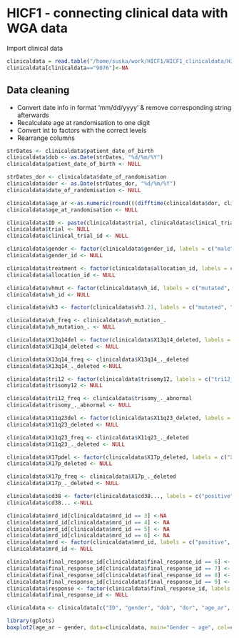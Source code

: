 HICF1 - connecting clinical data with WGA data
========================================================

Import clinical data

```r
clinicaldata = read.table("/home/suska/work/HICF1/HICF1_clinicaldata/HICF1_clinicaldata_raw/HICF1_clinicaldata.txt", header = TRUE, sep = "\t")
clinicaldata[clinicaldata=="9876"]<-NA
```

Data cleaning
-------------
- Convert date info in format 'mm/dd/yyyy' & remove corresponding string afterwards
- Recalculate age at randomisation to one digit
- Convert int to factors with the correct levels
- Rearrange columns

```r
strDates <- clinicaldata$patient_date_of_birth
clinicaldata$dob <- as.Date(strDates, "%d/%m/%Y")
clinicaldata$patient_date_of_birth <- NULL

strDates_dor <- clinicaldata$date_of_randomisation
clinicaldata$dor <- as.Date(strDates_dor, "%d/%m/%Y")
clinicaldata$date_of_randomisation <- NULL 

clinicaldata$age_ar <-as.numeric(round(((difftime(clinicaldata$dor, clinicaldata$dob, units='weeks'))/ 52), digits = 1))
clinicaldata$age_at_randomisation <- NULL

clinicaldata$ID <- paste(clinicaldata$trial, clinicaldata$clinical_trial_id)
clinicaldata$trial <- NULL
clinicaldata$clinical_trial_id <- NULL

clinicaldata$gender <- factor(clinicaldata$gender_id, labels = c("male", "female"))
clinicaldata$gender_id <- NULL

clinicaldata$treatment <- factor(clinicaldata$allocation_id, labels = c("FCR", "FCMR", "FCminiR/FCR"))
clinicaldata$allocation_id <- NULL

clinicaldata$vhmut <- factor(clinicaldata$vh_id, labels = c("mutated", "unmutated", "biclonal", "equivocal"))
clinicaldata$vh_id <- NULL

clinicaldata$vh3 <- factor(clinicaldata$vh3.21, labels = c("mutated", "unmutated"))

clinicaldata$vh_freq <- clinicaldata$vh_mutation_.
clinicaldata$vh_mutation_. <- NULL

clinicaldata$X13q14del <- factor(clinicaldata$X13q14_deleted, labels = c("X13_deleted", "X13_not_deleted"))
clinicaldata$X13q14_deleted <- NULL

clinicaldata$X13q14_freq <- clinicaldata$X13q14_._deleted
clinicaldata$X13q14_._deleted <-NULL

clinicaldata$tri12 <- factor(clinicaldata$trisomy12, labels = c("tri12_present", "tri12_absent"))
clinicaldata$trisomy12 <- NULL

clinicaldata$tri12_freq <- clinicaldata$trisomy_._abnormal
clinicaldata$trisomy_._abnormal <- NULL

clinicaldata$X11q23del <- factor(clinicaldata$X11q23_deleted, labels = c("X11_deleted", "X11_not_deleted"))
clinicaldata$X11q23_deleted <- NULL

clinicaldata$X11q23_freq <- clinicaldata$X11q23_._deleted
clinicaldata$X11q23_._deleted <- NULL

clinicaldata$X17pdel <- factor(clinicaldata$X17p_deleted, labels = c("X17_deleted", "X17_not_deleted"))
clinicaldata$X17p_deleted <- NULL

clinicaldata$X17p_freq <- clinicaldata$X17p_._deleted
clinicaldata$X17p_._deleted <- NULL

clinicaldata$cd38 <- factor(clinicaldata$cd38..., labels = c("positive", "negative"))
clinicaldata$cd38... <-NULL

clinicaldata$mrd_id[clinicaldata$mrd_id == 3] <-NA
clinicaldata$mrd_id[clinicaldata$mrd_id == 4] <- NA
clinicaldata$mrd_id[clinicaldata$mrd_id == 5] <- NA
clinicaldata$mrd_id[clinicaldata$mrd_id == 6] <- NA
clinicaldata$mrd <- factor(clinicaldata$mrd_id, labels = c("positive", "negative"))
clinicaldata$mrd_id <- NULL

clinicaldata$final_response_id[clinicaldata$final_response_id == 6] <- NA
clinicaldata$final_response_id[clinicaldata$final_response_id == 7] <- NA
clinicaldata$final_response_id[clinicaldata$final_response_id == 8] <- NA
clinicaldata$final_response_id[clinicaldata$final_response_id == 9] <- NA
clinicaldata$response <- factor(clinicaldata$final_response_id, labels = c("CR", "CR_incomplete", "PR", "SD", "PD", "CR_Cri"))
clinicaldata$final_response_id <- NULL

clinicaldata <- clinicaldata[c("ID", "gender", "dob", "dor", "age_ar", "treatment", "mrd", "response", "vhmut", "vh3", "vh3.21", "vh_freq", "X13q14del", "X13q14_freq", "tri12", "tri12_freq", "X11q23del", "X11q23_freq", "X17pdel", "X17p_freq", "cd38")]	

library(gplots)
boxplot2(age_ar ~ gender, data=clinicaldata, main="Gender ~ age", col=c("blue", "red"), xlab="gender", ylab="age", top=TRUE, varwidth="T")
```
